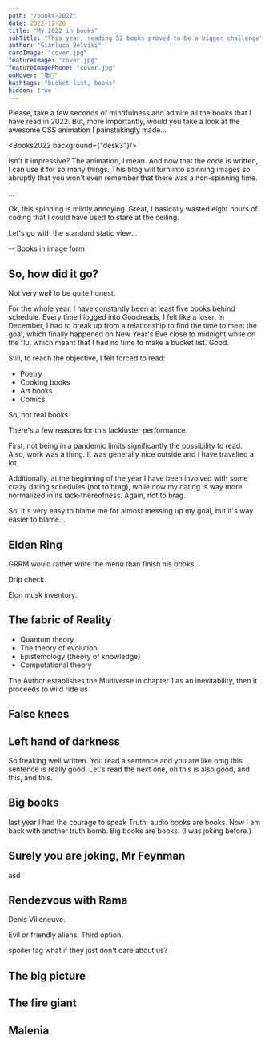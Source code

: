 ```yaml
---
path: "/books-2022"
date: 2022-12-20
title: "My 2022 in books"
subTitle: "This year, reading 52 books proved to be a bigger challenge"
author: "Gianluca Belvisi"
cardImage: "cover.jpg"
featureImage: "cover.jpg"
featureImagePhone: "cover.jpg"
onHover: "📚💍"
hashtags: "bucket list, books"
hidden: true
---
```



Please, take a few seconds of mindfulness and admire all the books that I have read in 2022. But, more importantly, would you take a look at the awesome CSS animation I painstakingly made...

<Books2022 background={"desk3"}/>

Isn't it impressive? The animation, I mean. And now that the code is written, I can use it for so many things. This blog will turn into spinning images so abruptly that you won't even remember that there was a non-spinning time.

...

Ok, this spinning is mildly annoying. Great, I basically wasted eight hours of coding that I could have used to stare at the ceiling.

Let's go with the standard static view...

-- Books in image form

## So, how did it go?

Not very well to be quite honest.

For the whole year, I have constantly been at least five books behind schedule. Every time I logged into Goodreads, I felt like a loser. In December, I had to break up from a relationship to find the time to meet the goal, which finally happened on New Year's Eve close to midnight while on the flu, which meant that I had no time to make a bucket list. Good.

Still, to reach the objective, I felt forced to read:
* Poetry
* Cooking books
* Art books
* Comics

So, not real books.

There's a few reasons for this lackluster performance.

First, not being in a pandemic limits significantly the possibility to read. Also, work was a thing. It was generally nice outside and I have travelled a lot.

Additionally, at the beginning of the year I have been involved with some crazy dating schedules (not to brag), while now my dating is way more normalized in its lack-thereofness. Again, not to brag.

So, it's very easy to blame me for almost messing up my goal, but it's way easier to blame...

## Elden Ring

GRRM would rather write the menu than finish his books.

Drip check.

Elon musk inventory.

## The fabric of Reality

* Quantum theory
* The theory of evolution
* Epistemology (theory of knowledge)
* Computational theory

The Author establishes the Multiverse in chapter 1 as an inevitability, then it proceeds to wild ride us

## False knees

## Left hand of darkness

So freaking well written. You read a sentence and you are like omg this sentence is really good. Let's read the next one, oh this is also good, and this, and this.

## Big books

last year I had the courage to speak Truth: audio books are books.
Now I am back with another truth bomb. Big books are books. (I was joking before.)

## Surely you are joking, Mr Feynman

asd

## Rendezvous with Rama

Denis Villeneuve.

Evil or friendly aliens. Third option.

spoiler tag what if they just don't care about us?

## The big picture


## The fire giant


## Malenia

